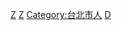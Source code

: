 {{Catmore}}

[[Category:臺灣漫畫家|Z]]
[[Category:世界新聞專科學校校友|Z]]
[[Category:台北市人|Category:台北市人]]
[[Category:朱姓|D]]